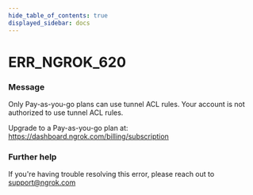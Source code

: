 ```yaml
---
hide_table_of_contents: true
displayed_sidebar: docs
---
```



# ERR_NGROK_620

### Message

Only Pay-as-you-go plans can use tunnel ACL rules.
Your account is not authorized to use tunnel ACL rules.

Upgrade to a Pay-as-you-go plan at: https://dashboard.ngrok.com/billing/subscription

<ErrorDetails error="err_ngrok_620" />

### Further help

If you're having trouble resolving this error, please reach out to [support@ngrok.com](mailto:support@ngrok.com?subject=Help%20with%20ERR_NGROK_620)

